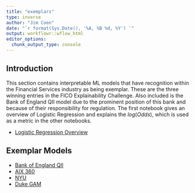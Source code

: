 ```yaml
---
title: "exemplars"
type: inverse
author: "Jim Coen"
date: "`r format(Sys.Date(), '%A, %B %d, %Y') `"
output: workflowr::wflow_html
editor_options:
  chunk_output_type: console
---
```


## Introduction

This section contains interpretable ML models that have recognition within the Financial Services industry as being exemplar.  These are the three winning entries in the FICO Explainability Challenge.  Also included is the Bank of England QII model due to the prominent position of this bank and because of their responsibility for regulation.  The first notebook gives an overview of Logistic Regression and explains the $log(Odds)$, which is used as a metric in the other notebooks.

* [Logistic Regression Overview](Logistic-Regression.html)

## Exemplar Models

* [Bank of England QII](BoE-QII.html)
* [AIX 360](https://colab.research.google.com/drive/1y_t7kzeBOGKY0snLWF70MBrjqaOcZUiL)
* [NYU](NYU.html)
* [Duke GAM](Duke.html)



